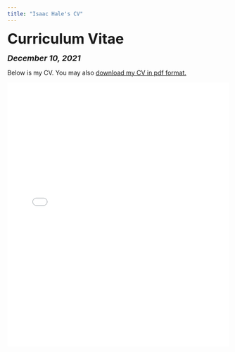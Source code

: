 ```yaml
---
title: "Isaac Hale's CV"
---
```


<head>

<!-- Global site tag (gtag.js) - Google Analytics -->
<script async src="https://www.googletagmanager.com/gtag/js?id=UA-140699540-1"></script>
<script>
  window.dataLayer = window.dataLayer || [];
  function gtag(){dataLayer.push(arguments);}
  gtag('js', new Date());

  gtag('config', 'UA-140699540-1');
</script>
</head>


<font size="+3"><b>Curriculum Vitae</b></font>

<font size="+1"><b><i>December 10, 2021</b></i></font>

<html>
Below is my CV. You may also <a href="files/Isaac Hale CV 12-10-21.pdf">download my CV in pdf format.</a>

<embed src="files/Isaac Hale CV 12-10-21.pdf" type="application/pdf" width="100%" height="600px" />
</body>
</html>